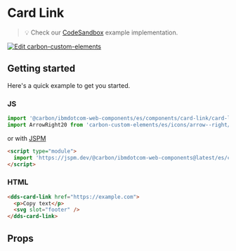 
# Card Link

> 💡 Check our
> [CodeSandbox](https://githubbox.com/carbon-design-system/ibm-dotcom-library/tree/master/packages/web-components/examples/codesandbox/components/card-link)
> example implementation.

[![Edit carbon-custom-elements](https://codesandbox.io/static/img/play-codesandbox.svg)](https://githubbox.com/carbon-design-system/ibm-dotcom-library/tree/master/packages/web-components/examples/codesandbox/components/card-link)

## Getting started

Here's a quick example to get you started.

### JS

```javascript
import '@carbon/ibmdotcom-web-components/es/components/card-link/card-link';
import ArrowRight20 from 'carbon-custom-elements/es/icons/arrow--right/20';
```

or with [JSPM](https://jspm.org)

```html
<script type="module">
  import 'https://jspm.dev/@carbon/ibmdotcom-web-components@latest/es/components/card-link/card-link.js';
</script>
```

### HTML

```html
<dds-card-link href="https://example.com">
  <p>Copy text</p>
  <svg slot="footer" />
</dds-card-link>
```

## Props

<Props of="dds-card-link" />

<Description markdown={contributing} />

